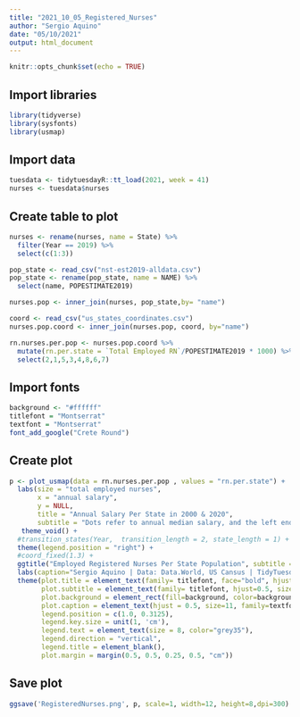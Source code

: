 ```yaml
---
title: "2021_10_05_Registered_Nurses"
author: "Sergio Aquino"
date: "05/10/2021"
output: html_document
---
```



```r
knitr::opts_chunk$set(echo = TRUE)

```


## Import libraries
```r
library(tidyverse)
library(sysfonts)
library(usmap)
```


## Import data
```r
tuesdata <- tidytuesdayR::tt_load(2021, week = 41)
nurses <- tuesdata$nurses
```

## Create table to plot
```r
nurses <- rename(nurses, name = State) %>%
  filter(Year == 2019) %>%
  select(c(1:3))

pop_state <- read_csv("nst-est2019-alldata.csv")
pop_state <- rename(pop_state, name = NAME) %>%
  select(name, POPESTIMATE2019)

nurses.pop <- inner_join(nurses, pop_state,by= "name")

coord <- read_csv("us_states_coordinates.csv")
nurses.pop.coord <- inner_join(nurses.pop, coord, by="name")

rn.nurses.per.pop <- nurses.pop.coord %>% 
  mutate(rn.per.state = `Total Employed RN`/POPESTIMATE2019 * 1000) %>%
  select(2,1,5,3,4,8,6,7)
```

## Import fonts

```r
background <- "#ffffff"
titlefont = "Montserrat"
textfont = "Montserrat"
font_add_google("Crete Round")
```

## Create plot
```r
p <- plot_usmap(data = rn.nurses.per.pop , values = "rn.per.state") +
  labs(size = "total employed nurses",
       x = "annual salary",
       y = NULL,
       title = "Annual Salary Per State in 2000 & 2020",
       subtitle = "Dots refer to annual median salary, and the left end 25% percentile and the right 75% percentile.\nThe size of dots refers to total employed registered nurses") +
   theme_void() +
  #transition_states(Year,  transition_length = 2, state_length = 1) +
  theme(legend.position = "right") +  
  #coord_fixed(1.3) +
  ggtitle("Employed Registered Nurses Per State Population", subtitle = 'RN per 1,000 population - 2019') + 
  labs(caption="Sergio Aquino | Data: Data.World, US Cansus | TidyTuesday") +
  theme(plot.title = element_text(family= titlefont, face="bold", hjust=0.5, size=18, color="#000099"),
        plot.subtitle = element_text(family= titlefont, hjust=0.5, size=14, color="#000099"),
        plot.background = element_rect(fill=background, color=background),
        plot.caption = element_text(hjust = 0.5, size=11, family=textfont, color="#000099"),
        legend.position = c(1.0, 0.3125),
        legend.key.size = unit(1, 'cm'),
        legend.text = element_text(size = 8, color="grey35"),
        legend.direction = "vertical",
        legend.title = element_blank(),
        plot.margin = margin(0.5, 0.5, 0.25, 0.5, "cm"))
```


## Save plot
```r
ggsave('RegisteredNurses.png', p, scale=1, width=12, height=8,dpi=300)
```

